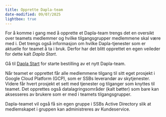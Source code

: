 ```yaml
---
title: Opprette Dapla-team
date-modified: 09/07/2025
lightbox: true
---
```


For å komme i gang med å opprette et Dapla-team trengs det en oversikt over teamets medlemmer og hvilke tilgangsgrupper medlemmene skal være med i. Det trengs også informasjon om hvilke Dapla-tjenester som er aktuelle for teamet å ta i bruk. Derfor har det blitt opprettet en egen veileder for dette kalt *Dapla Start*.

::: {.callout-note appearance="simple"}
Gå til [Dapla Start](https://start.dapla.ssb.no) for starte bestilling av et nytt Dapla-team.
:::

Når teamet er opprettet får alle medlemmene tilgang til sitt eget prosjekt i Google Cloud Platform (GCP), som er SSBs leverandør av skytjenester. Videre får hvert prosjekt et sett med tjenester og tilganger som knyttes til teamet. Det opprettes også datalagringsområder (kalt bøtter) som bare kan aksesseres av brukere som er med i teamets tilgangsgrupper.

Dapla-teamet vil også få sin egen gruppe i SSBs Active Directory slik at medlemskapet i gruppen kan administreres av Kundeservice.